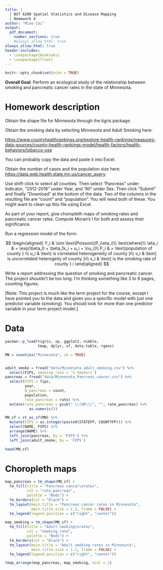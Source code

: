 ```yaml
---
title: | 
  | BST 6200 Spatial Statistics and Disease Mapping
  | Homework 4
author: "Miao Cai"
output:
  pdf_document: 
    number_sections: true
    #always_allow_html: true
always_allow_html: true
header-includes:
  - \usepackage{booktabs}
  - \usepackage{float}
---
```


```r
knitr::opts_chunk$set(echo = TRUE)
```



**Overall Goal**: Perform an ecological study of the relationship between smoking and pancreatic cancer rates in the state of Minnesota.


Homework description
====================

Obtain the shape file for Minnesota through the tigris package.

Obtain the smoking data by selecting Minnesota and Adult Smoking here:

[https://www.countyhealthrankings.org/explore-health-rankings/measures-data-sources/county-health-rankings-model/health-factors/health-behaviors/tobacco-use](https://www.countyhealthrankings.org/explore-health-rankings/measures-data-sources/county-health-rankings-model/health-factors/health-behaviors/tobacco-use)

You can probably copy the data and paste it into Excel.

Obtain the number of cases and the population size here: [https://data.web.health.state.mn.us/cancer_query](https://data.web.health.state.mn.us/cancer_query).

Use shift-click to select all counties. Then select “Pancreas” under Indicator, “2012-2016” under Year, and “All” under Sex. Then click “Submit” and finally “Download” at the bottom of the data. Two of the columns in the resulting file are “count” and “population”. You will need both of these. You might want to clean up this file using Excel.

As part of your report, give choropleth maps of smoking rates and pancreatic cancer rates. Compute Moran’s I for both and assess their significance.

Run a regression model of the form:

$$
\begin{aligned}
Y_i & \sim \text{Poisson}(P_i\eta_i)\\
\text{where}\\
\eta_i & = \exp(\beta_0 + \beta_1x_i + u_i + \nu_i)\\
P_i & = \text{population of county } i\\
u_i & \text{ is correlated heterogeneity of county }i\\
v_i & \text{ is uncorrelated heterogeity of county }i\\
x_i & \text{ is the smoking rate of county } i
\end{aligned}
$$

Write a report addressing the question of smoking and pancreatic cancer. The project shouldn’t be too long. I’m thinking something like 3 to 6 pages, counting figures.

[Note: This project is much like the term project for the course, except I have pointed you to the data and given you a specific model with just one predictor variable (smoking). You should look for more than one predictor variable in your term project model.]

Data
====

```r
pacman::p_load(tigris, sp, ggplot2, nimble,
               tmap, dplyr, sf, data.table, rgeos)

MN = counties("Minnesota", cb = TRUE)


adult_smoke = fread("data/Minnesota_adult_smoking.csv") %>% 
  select(FIPS, smoking_rate = `% Smokers`)
pancreas = fread("data/Minnesota_Pancreas_cancer.csv") %>% 
  select(FIPS = fips, 
         year, 
         N_pancreas = count, 
         population, 
         rate_pancreas = rate) %>% 
  mutate(rate_pancreas = gsub(" \\(UR\\)", "", rate_pancreas) %>% 
           as.numeric())

MN_sf = st_as_sf(MN) %>% 
  mutate(FIPS = as.integer(paste0(STATEFP, COUNTYFP))) %>% 
  select(NAME, FIPS) %>% 
  arrange(NAME) %>% 
  left_join(pancreas, by = 'FIPS') %>% 
  left_join(adult_smoke, by = 'FIPS')

head(MN_sf)
```

Choropleth maps
===============

```r
map_pancreas = tm_shape(MN_sf) +
  tm_fill(title = "Pancreas cancer\nrates",
          col = "rate_pancreas", 
          palette = "Reds") +
  tm_borders(col = "black") + 
  tm_layout(main.title = "Pancreas cancer rates in Minnesota",  
            main.title.size = 1.2, frame = FALSE) + 
  tm_legend(legend.position = c("right", "center"))

map_smoking = tm_shape(MN_sf) +
  tm_fill(title = "Adult smoking\nrates",
          col = "smoking_rate", 
          palette = "Reds") +
  tm_borders(col = "black") +
  tm_layout(main.title = "Adult smoking rates in Minnesota",  
            main.title.size = 1.2, frame = FALSE) + 
  tm_legend(legend.position = c("right", "center"))

tmap_arrange(map_pancreas, map_smoking, ncol = 2)
```

